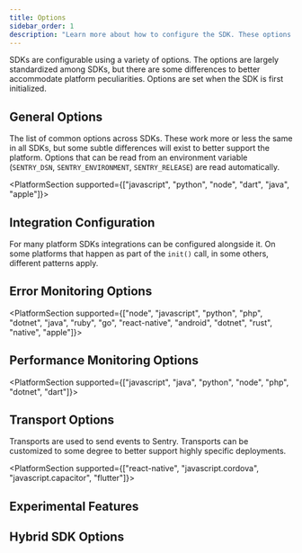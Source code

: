 ```yaml
---
title: Options
sidebar_order: 1
description: "Learn more about how to configure the SDK. These options are set when the SDK is first initialized, passed to the init function as an object."
---
```


SDKs are configurable using a variety of options. The options are largely standardized among SDKs, but there are some differences to better accommodate platform peculiarities. Options are set when the SDK is first
initialized.

<PlatformContent includePath="configuration/config-intro" />

## General Options

The list of common options across SDKs. These work more or less the same in all SDKs, but some subtle differences will exist to better support the platform. Options that can be read from an environment variable (`SENTRY_DSN`, `SENTRY_ENVIRONMENT`, `SENTRY_RELEASE`) are read automatically.

<PlatformContent includePath="common/configuration/options/enabled/" />
<PlatformContent includePath="common/configuration/options/dsn/" />
<PlatformContent includePath="common/configuration/options/stack-trace-mode/" />
<PlatformContent includePath="common/configuration/options/is-global-mode-enabled/" />
<PlatformContent includePath="common/configuration/options/database-path/" />

<PlatformContent includePath="common/configuration/options/debug/" />
<PlatformContent includePath="common/configuration/options/diagnostic-level/" />

<PlatformContent includePath="common/configuration/options/environment/" />
<PlatformContent includePath="common/configuration/options/tunnel/" />
<PlatformContent includePath="common/configuration/options/max-cache-items/" />
<PlatformContent includePath="common/configuration/options/attach-stacktrace/" />
<PlatformContent includePath="common/configuration/options/send-default-pii/" />
<PlatformContent includePath="common/configuration/options/event-scrubber/" />
<PlatformContent includePath="common/configuration/options/include-source-context/" />
<PlatformContent includePath="common/configuration/options/include-local-variables/" />
<PlatformContent includePath="common/configuration/options/server-name/" />
<PlatformContent includePath="common/configuration/options/ignore-errors/" />
<PlatformContent includePath="common/configuration/options/ignore-transactions/" />
<PlatformContent includePath="common/configuration/options/deny-urls/" />
<PlatformContent includePath="common/configuration/options/allow-urls/" />
<PlatformContent includePath="common/configuration/options/auto-session-tracking/" />
<PlatformContent includePath="common/configuration/options/consider-in-app-frames-by-default/" />
<PlatformContent includePath="common/configuration/options/in-app-include/" />
<PlatformContent includePath="common/configuration/options/in-app-exclude/" />
<PlatformContent includePath="common/configuration/options/ignored-exceptions-for-type/" />
<PlatformContent includePath="common/configuration/options/max-request-body-size/" />
<PlatformContent includePath="common/configuration/options/max-value-length/" />
<PlatformContent includePath="common/configuration/options/ca-certs/" />
<PlatformContent includePath="common/configuration/options/context-lines/" />
<PlatformContent includePath="common/configuration/options/frame-context-lines/" />
<PlatformContent includePath="common/configuration/options/request-bodies/" />
<PlatformContent includePath="common/configuration/options/with-locals/" />
<PlatformContent includePath="common/configuration/options/normalize-depth/" />
<PlatformContent includePath="common/configuration/options/normalize-max-breadth/" />
<PlatformContent includePath="common/configuration/options/attach-screenshot/" />
<PlatformContent includePath="common/configuration/options/screenshot-quality/" />
<PlatformContent includePath="common/configuration/options/attach-viewhierarchy/" />
<PlatformContent includePath="common/configuration/options/idle-timeout/" />
<PlatformContent includePath="common/configuration/options/ipc-mode/" />
<PlatformContent includePath="common/configuration/options/get-sessions/" />
<PlatformContent includePath="common/configuration/options/get-renderer-name/" />
<PlatformContent includePath="common/configuration/options/send-client-reports/" />
<PlatformContent includePath="common/configuration/options/capture-failed-requests/" />
<PlatformContent includePath="common/configuration/options/enable-capture-failed-requests/" />
<PlatformContent includePath="common/configuration/options/before-breadcrumb/" />
<PlatformContent includePath="common/configuration/options/max-breadcrumbs/" />
<PlatformContent includePath="common/configuration/options/release-name/" />
<PlatformContent includePath="common/configuration/options/dist/" />
<PlatformContent includePath="common/configuration/options/release/" />

<PlatformSection supported={["javascript", "python", "node", "dart", "java", "apple"]}>

## Integration Configuration

For many platform SDKs integrations can be configured alongside it. On some platforms that happen as part of the `init()` call, in some others, different patterns apply.

<PlatformContent includePath="common/configuration/options/default-integrations/" />
<PlatformContent includePath="common/configuration/options/integrations/" />

</PlatformSection>

## Error Monitoring Options

<PlatformContent includePath="error-monitoring/configuration/options-overview/" />

<PlatformSection supported={["node", "javascript", "python", "php", "dotnet", "java", "ruby", "go", "react-native", "android", "dotnet", "rust", "native", "apple"]}>

## Performance Monitoring Options

<PlatformContent includePath="performance-monitoring/configuration/options-overview/" />

</PlatformSection>

<PlatformSection supported={["javascript", "java", "python", "node", "php", "dotnet", "dart"]}>

## Transport Options

Transports are used to send events to Sentry. Transports can be customized to some degree to better support highly specific deployments.

<PlatformContent includePath="common/configuration/options/transport/" />
<PlatformContent includePath="common/configuration/options/transport-options/" />
<PlatformContent includePath="common/configuration/options/proxy/" />
<PlatformContent includePath="common/configuration/options/http-proxy/" />
<PlatformContent includePath="common/configuration/options/https-proxy/" />
<PlatformContent includePath="common/configuration/options/proxy-headers/" />
<PlatformContent includePath="common/configuration/options/cache-directory-path/" />
<PlatformContent includePath="common/configuration/options/init-cache-flush-timeout/" />
<PlatformContent includePath="common/configuration/options/shutdown-timeout/" />
<PlatformContent includePath="common/configuration/options/http-connect-timeout/" />
<PlatformContent includePath="common/configuration/options/http-timeout/" />
<PlatformContent includePath="common/configuration/options/send-attempts/" />

</PlatformSection>

<PlatformSection supported={["react-native", "javascript.cordova", "javascript.capacitor", "flutter"]}>

## Experimental Features

<PlatformContent includePath="common/configuration/options/experimental/" />

## Hybrid SDK Options

<PlatformContent includePath="common/configuration/options/enable-native/" />
<PlatformContent includePath="common/configuration/options/auto-initialize-native-sdk/" />
<PlatformContent includePath="common/configuration/options/enable-native-crash-handling/" />
<PlatformContent includePath="common/configuration/options/enable-native-nagger/" />
<PlatformContent includePath="common/configuration/options/enable-auto-session-tracking/" />
<PlatformContent includePath="common/configuration/options/session-tracking-interval-millis/" />
<PlatformContent includePath="common/configuration/options/enable-ndk-scope-sync/" />
<PlatformContent includePath="common/configuration/options/attach-threads/" />
<PlatformContent includePath="common/configuration/options/enable-auto-performance-tracking/" />
<PlatformContent includePath="common/configuration/options/enable-auto-performance-tracing/" />
<PlatformContent includePath="common/configuration/options/enable-out-of-memory-tracking/" />
<PlatformContent includePath="common/configuration/options/enable-watchdog-termination-tracking/" />
<PlatformContent includePath="common/configuration/options/on-ready/" />
<PlatformContent includePath="common/configuration/options/enable-scope-sync/" />
<PlatformContent includePath="common/configuration/options/report-packages/" />
<PlatformContent includePath="common/configuration/options/anr-enabled/" />
<PlatformContent includePath="common/configuration/options/anr-timeout-interval/" />
<PlatformContent includePath="common/configuration/options/report-silent-flutter-errors/" />
<PlatformContent includePath="common/configuration/options/auto-app-start/" />
<PlatformContent includePath="common/configuration/options/enable-auto-native-breadcrumbs/" />
<PlatformContent includePath="common/configuration/options/enable-user-interaction-breadcrumbs/" />
<PlatformContent includePath="common/configuration/options/enable-user-interaction-tracing/" />
<PlatformContent includePath="common/configuration/options/proguard-uuid/" />

</PlatformSection>
